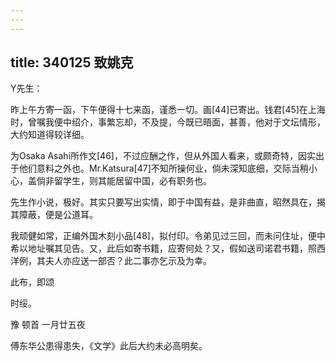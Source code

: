 ```yaml
---
---
---
```

title: 340125 致姚克
---




Y先生：

昨上午方寄一函，下午便得十七来函，谨悉一切。画[44]已寄出。钱君[45]在上海时，曾嘱我便中绍介，事繁忘却，不及提，今既已晤面，甚善，他对于文坛情形，大约知道得较详细。

为Osaka Asahi所作文[46]，不过应酬之作，但从外国人看来，或颇奇特，因实出于他们意料之外也。Mr.Katsura[47]不知所操何业，倘未深知底细，交际当稍小心，盖倘非留学生，则其能居留中国，必有职务也。

先生作小说，极好。其实只要写出实情，即于中国有益，是非曲直，昭然具在，揭其障蔽，便是公道耳。

我顽健如常，正编外国木刻小品[48]，拟付印。令弟见过三回，而未问住址，便中希以地址嘱其见告。又，此后如寄书籍，应寄何处？又，假如送司诺君书籍，照西洋例，其夫人亦应送一部否？此二事亦乞示及为幸。

此布，即颂

时绥。

豫 顿首 一月廿五夜

傅东华公患得患失，《文学》此后大约未必高明矣。